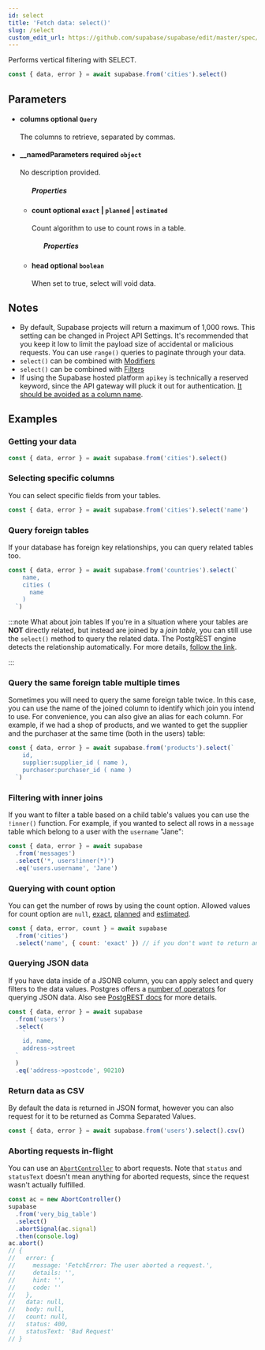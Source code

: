 ```yaml
---
id: select
title: 'Fetch data: select()'
slug: /select
custom_edit_url: https://github.com/supabase/supabase/edit/master/spec/supabase_js_v2_legacy.yml
---
```



Performs vertical filtering with SELECT.

```js
const { data, error } = await supabase.from('cities').select()
```

## Parameters

<ul className="method-list-group">
  
<li className="method-list-item">
  <h4 className="method-list-item-label">
    <span className="method-list-item-label-name">
      columns
    </span>
    <span className="method-list-item-label-badge false">
      optional
    </span>
    <span className="method-list-item-validation">
      <code>Query</code>
    </span>
  </h4>
  <div class="method-list-item-description">

The columns to retrieve, separated by commas.

  </div>
  
</li>

<li className="method-list-item">
  <h4 className="method-list-item-label">
    <span className="method-list-item-label-name">
      __namedParameters
    </span>
    <span className="method-list-item-label-badge required">
      required
    </span>
    <span className="method-list-item-validation">
      <code>object</code>
    </span>
  </h4>
  <div class="method-list-item-description">

No description provided.

  </div>
  
<ul className="method-list-group">
  <h5 class="method-list-title method-list-title-isChild expanded">Properties</h5>

<li className="method-list-item">
  <h4 className="method-list-item-label">
    <span className="method-list-item-label-name">
      count
    </span>
    <span className="method-list-item-label-badge false">
      optional
    </span>
    <span className="method-list-item-validation">
      <code>exact</code> | <code>planned</code> | <code>estimated</code>
    </span>
  </h4>
  <div class="method-list-item-description">

Count algorithm to use to count rows in a table.

  </div>
  
<ul className="method-list-group">
  <h5 class="method-list-title method-list-title-isChild expanded">Properties</h5>
</ul>

</li>

<li className="method-list-item">
  <h4 className="method-list-item-label">
    <span className="method-list-item-label-name">
      head
    </span>
    <span className="method-list-item-label-badge false">
      optional
    </span>
    <span className="method-list-item-validation">
      <code>boolean</code>
    </span>
  </h4>
  <div class="method-list-item-description">

When set to true, select will void data.

  </div>
  
</li>

</ul>

</li>

</ul>

## Notes

- By default, Supabase projects will return a maximum of 1,000 rows. This setting can be changed in Project API Settings. It's recommended that you keep it low to limit the payload size of accidental or malicious requests. You can use `range()` queries to paginate through your data.
- `select()` can be combined with [Modifiers](/docs/reference/javascript/using-modifiers)
- `select()` can be combined with [Filters](/docs/reference/javascript/using-filters)
- If using the Supabase hosted platform `apikey` is technically a reserved keyword, since the API gateway will pluck it out for authentication. [It should be avoided as a column name](https://github.com/supabase/supabase/issues/5465).

## Examples

### Getting your data

```js
const { data, error } = await supabase.from('cities').select()
```

### Selecting specific columns

You can select specific fields from your tables.

```js
const { data, error } = await supabase.from('cities').select('name')
```

### Query foreign tables

If your database has foreign key relationships, you can query related tables too.

```js
const { data, error } = await supabase.from('countries').select(`
    name,
    cities (
      name
    )
  `)
```

:::note What about join tables
If you're in a situation where your tables are **NOT** directly related, but instead are joined by a _join table_,
you can still use the `select()` method to query the related data. The PostgREST engine detects the relationship automatically.
For more details, [follow the link](https://postgrest.org/en/latest/api.html#embedding-through-join-tables).

:::

### Query the same foreign table multiple times

Sometimes you will need to query the same foreign table twice.
In this case, you can use the name of the joined column to identify
which join you intend to use. For convenience, you can also give an
alias for each column. For example, if we had a shop of products,
and we wanted to get the supplier and the purchaser at the same time
(both in the users) table:

```js
const { data, error } = await supabase.from('products').select(`
    id,
    supplier:supplier_id ( name ),
    purchaser:purchaser_id ( name )
  `)
```

### Filtering with inner joins

If you want to filter a table based on a child table's values you can use the `!inner()` function. For example, if you wanted
to select all rows in a `message` table which belong to a user with the `username` "Jane":

```js
const { data, error } = await supabase
  .from('messages')
  .select('*, users!inner(*)')
  .eq('users.username', 'Jane')
```

### Querying with count option

You can get the number of rows by using the count option.
Allowed values for count option are `null`, [exact](https://postgrest.org/en/stable/api.html#exact-count), [planned](https://postgrest.org/en/stable/api.html#planned-count) and [estimated](https://postgrest.org/en/stable/api.html#estimated-count).

```js
const { data, error, count } = await supabase
  .from('cities')
  .select('name', { count: 'exact' }) // if you don't want to return any rows, you can use { count: 'exact', head: true }
```

### Querying JSON data

If you have data inside of a JSONB column, you can apply select
and query filters to the data values. Postgres offers a
[number of operators](https://www.postgresql.org/docs/current/functions-json.html)
for querying JSON data. Also see
[PostgREST docs](http://postgrest.org/en/v7.0.0/api.html#json-columns) for more details.

```js
const { data, error } = await supabase
  .from('users')
  .select(
    `
    id, name,
    address->street
  `
  )
  .eq('address->postcode', 90210)
```

### Return data as CSV

By default the data is returned in JSON format, however you can also request for it to be returned as Comma Separated Values.

```js
const { data, error } = await supabase.from('users').select().csv()
```

### Aborting requests in-flight

You can use an [`AbortController`](https://developer.mozilla.org/en-US/docs/Web/API/AbortController) to abort requests. Note that `status` and `statusText` doesn't mean anything for aborted requests, since the request wasn't actually fulfilled.

```js
const ac = new AbortController()
supabase
  .from('very_big_table')
  .select()
  .abortSignal(ac.signal)
  .then(console.log)
ac.abort()
// {
//   error: {
//     message: 'FetchError: The user aborted a request.',
//     details: '',
//     hint: '',
//     code: ''
//   },
//   data: null,
//   body: null,
//   count: null,
//   status: 400,
//   statusText: 'Bad Request'
// }
```
